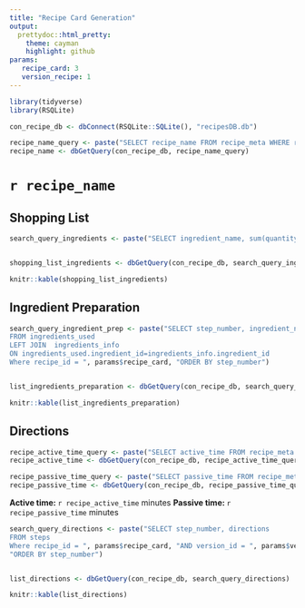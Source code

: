 ```yaml
---
title: "Recipe Card Generation"
output:
  prettydoc::html_pretty:
    theme: cayman
    highlight: github
params:
   recipe_card: 3
   version_recipe: 1
---
```


```r
library(tidyverse)
library(RSQLite)

con_recipe_db <- dbConnect(RSQLite::SQLite(), "recipesDB.db")

recipe_name_query <- paste("SELECT recipe_name FROM recipe_meta WHERE recipe_id = ", params$recipe_card)
recipe_name <- dbGetQuery(con_recipe_db, recipe_name_query)
```
# **`r recipe_name`**

## Shopping List

```r
search_query_ingredients <- paste("SELECT ingredient_name, sum(quantity), unit, store_location FROM ingredients_used LEFT JOIN  ingredients_info ON ingredients_used.ingredient_id=ingredients_info.ingredient_id Where recipe_id = ", params$recipe_card, "group by ingredient_name, unit ORDER by store_location")


shopping_list_ingredients <- dbGetQuery(con_recipe_db, search_query_ingredients)

knitr::kable(shopping_list_ingredients)
```

## Ingredient Preparation
```r
search_query_ingredient_prep <- paste("SELECT step_number, ingredient_name, quantity, unit, preparation
FROM ingredients_used
LEFT JOIN  ingredients_info 
ON ingredients_used.ingredient_id=ingredients_info.ingredient_id
Where recipe_id = ", params$recipe_card, "ORDER BY step_number")


list_ingredients_preparation <- dbGetQuery(con_recipe_db, search_query_ingredient_prep)

knitr::kable(list_ingredients_preparation)

```

## Directions
```r
recipe_active_time_query <- paste("SELECT active_time FROM recipe_meta WHERE recipe_id = ", params$recipe_card)
recipe_active_time <- dbGetQuery(con_recipe_db, recipe_active_time_query)

recipe_passive_time_query <- paste("SELECT passive_time FROM recipe_meta WHERE recipe_id = ", params$recipe_card)
recipe_passive_time <- dbGetQuery(con_recipe_db, recipe_passive_time_query)
```

**Active time: ** `r recipe_active_time` minutes
**Passive time: ** `r recipe_passive_time` minutes
```r
search_query_directions <- paste("SELECT step_number, directions
FROM steps
Where recipe_id = ", params$recipe_card, "AND version_id = ", params$version_recipe,
"ORDER BY step_number")


list_directions <- dbGetQuery(con_recipe_db, search_query_directions)

knitr::kable(list_directions)

```




